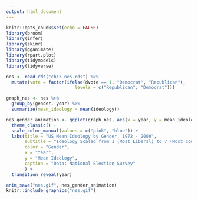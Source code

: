 ```yaml
---
output: html_document
---
```


```r
knitr::opts_chunk$set(echo = FALSE)
library(broom)
library(infer)
library(skimr)
library(gganimate)
library(rpart.plot)
library(tidymodels)
library(tidyverse)

nes <- read_rds("ch13_nes.rds") %>% 
  mutate(vote = factor(ifelse(dvote == 1, "Democrat", "Republican"), 
                          levels = c("Republican", "Democrat")))
```
```r
graph_nes <- nes %>%
  group_by(gender, year) %>%
  summarize(mean_ideology = mean(ideology))

nes_gender_animation <- ggplot(graph_nes, aes(x = year, y = mean_ideology, color = gender)) + geom_line() +
  theme_classic() +
  scale_color_manual(values = c("pink", "blue")) +
  labs(title = "US Mean Ideology by Gender, 1972 - 2000",
       subtitle = "Ideology Scaled from 1 (Most Liberal) to 7 (Most Conservative)",
       color = "Gender",
       x = "Year",
       y = "Mean Ideology",
       caption = "Data: National Election Survey"
       ) +
  transition_reveal(year)

anim_save("nes.gif", nes_gender_animation)
knitr::include_graphics("nes.gif")
```

